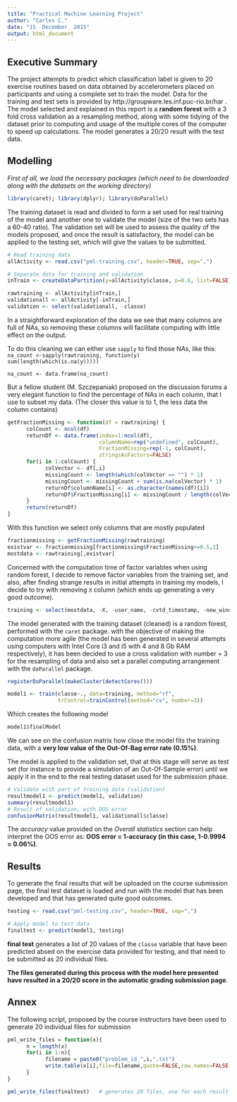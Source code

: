 ```yaml
---
title: "Practical Machine Learning Project"
author: "Carles C."
date: "15  December  2015"
output: html_document
---
```


## Executive Summary

The project attempts to predict which classification label is given to 20 exercise routines based on data obtained by accelerometers placed on participants and using a complete set to train the model.
Data  for the training and test sets is provided by http://groupware.les.inf.puc-rio.br/har .
The model selected and explained in this report is a __random forest__ with a 3 fold cross validation as a resampling method, along with some tidying of the dataset prior to computing and usage of the multiple cores of the computer to speed up calculations.
The model generates a 20/20 result with the test data.

## Modelling

_First of all, we load the necessary packages (which need to be downloaded along with the datasets on the working directory)_

```r
library(caret); library(dplyr); library(doParallel)
```

The training dataset is read and divided to form a set used for real training of the model and another one to validate the model (size of the two sets has a 60-40 ratio). The validation set will be used to assess the quality of the models proposed, and once the result is satisfactory, the model can be applied to the testing set, which will give the values to be submitted.

```r
# Read training data
allActivity <- read.csv("pml-training.csv", header=TRUE, sep=",")

# Separate data for training and validation
inTrain <- createDataPartition(y=allActivity$classe, p=0.6, list=FALSE)

rawtraining <- allActivity[inTrain,]
validationall <- allActivity[-inTrain,]
validation <- select(validationall, -classe)
```

In a straightforward exploration of the data we see that many columns are full of NAs, so removing these columns will facilitate computing with little effect on the output.

To do this cleaning  we can either use `sapply` to find those NAs, like this:
`na_count <-sapply(rawtraining, function(y) sum(length(which(is.na(y)))))`

`na_count <- data.frame(na_count)`

But a fellow student (M. Szczepaniak) proposed on the discussion forums a very elegant function to find the percentage of NAs in each column, that I use to subset my data.
(The closer this value is to 1, the less data the column contains)
```r
getFractionMissing <- function(df = rawtraining) {
      colCount <- ncol(df)
      returnDf <- data.frame(index=1:ncol(df),
                             columnName=rep("undefined", colCount),
                             FractionMissing=rep(-1, colCount),
                             stringsAsFactors=FALSE)
      for(i in 1:colCount) {
            colVector <- df[,i]
            missingCount <- length(which(colVector == "") * 1)
            missingCount <- missingCount + sum(is.na(colVector) * 1)
            returnDf$columnName[i] <- as.character(names(df)[i])
            returnDf$FractionMissing[i] <- missingCount / length(colVector)
      }
      return(returnDf)
}
```
With this function we select only columns that are mostly populated
```r
fractionmissing <- getFractionMissing(rawtraining)
existvar <- fractionmissing[fractionmissing$FractionMissing<=0.5,2]
mostdata <- rawtraining[,existvar]
```
Concerned with the computation time of factor variables when using random forest, I decide to remove factor variables from the training set, and also, after finding strange results in initial attempts in training my models, I decide to try with removing `X` column (which ends up generating a very good outcome).

```r
training <- select(mostdata, -X, -user_name, -cvtd_timestamp, -new_window)
```

The model generated with the training dataset (cleaned) is a random forest, performed with the `caret` package.
with the objective of making the computation more agile (the model has been generated in several attempts using computers with Intel Core i3 and i5 with 4 and 8 Gb RAM respectively), it has been decided to use a cross validation with number = 3 for the resampling of data and also set a parallel computing arrangement with the `doParallel` package.
```r
registerDoParallel(makeCluster(detectCores()))

model1 <- train(classe~., data=training, method="rf",
                trControl=trainControl(method="cv", number=3))
```
Which creates the following model
```r
model1$finalModel
```
We can see on the confusion matrix how close the model fits the training data, with a __very low value of the Out-Of-Bag error rate (0.15%)__.

The model is applied to the validation set, that at this stage will serve as test set (for instance to provide a simulation of an Out-Of-Sample error) until we apply it in the end to the real testing dataset used for the submission phase.
```r
# Validate with part of training data (validation)
resultmodel1 <- predict(model1, validation)
summary(resultmodel1)
# Result of validation, with OOS error
confusionMatrix(resultmodel1, validationall$classe)
```
The _accuracy_ value provided on the _Overall statistics_ section can help interpret the OOS error as: __OOS error = 1-accuracy (in this case, 1-0.9994 = 0.06%)__.

## Results

To generate the final results that will be uploaded on the course submission page, the final test dataset is loaded and run with the model that has been developed and that has generated quite good outcomes.

```r
testing <- read.csv("pml-testing.csv", header=TRUE, sep=",")

# Apply model to test data
finaltest <- predict(model1, testing)
```

__final test__ generates a list of 20 values of the `classe` variable that have been predicted absed on the exercise data provided for testing, and that need to be submitted as 20 individual files.

__The files generated during this process with the model here presented have resulted in a 20/20 score in the automatic grading submission page__.

## Annex

The following script, proposed by the course instructors have been used to generate 20 individual files for submission
```r
pml_write_files = function(x){
      n = length(x)
      for(i in 1:n){
            filename = paste0("problem_id_",i,".txt")
            write.table(x[i],file=filename,quote=FALSE,row.names=FALSE,col.names=FALSE)
      }
}

pml_write_files(finaltest)   # generates 20 files, one for each result
```
